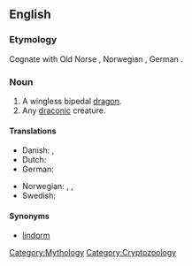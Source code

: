 ==English==
{{wikipedia}}

===Etymology===
Cognate with Old Norse {{term|linnormr||constrictor snake|lang=non}}, Norwegian {{term|lindorm||serpent|lang=no}}, German {{term|Lindwurm||dragon|lang=de}}. 

===Noun===
{{en-noun|lindworms}}

# A wingless bipedal [[dragon]].
# Any [[draconic]] creature.

====Translations====
{{trans-top|a wingless bipedal dragon}}
* Danish: {{t-|da|lindorm}}, {{t|da|søslange}}
* Dutch: {{t|nl|lintworm}}
* German: {{t+|de|Lindwurm|m}}
{{trans-mid}}
* Norwegian: {{t|no|linnorm}}, {{t-|no|lindorm}}, {{t|no|sjøslanger}}
* Swedish: {{t-|sv|lindorm}}
{{trans-bottom}}

{{trans-top|any draconic creature}}
{{trans-mid}}
{{trans-bottom}}

====Synonyms====
* [[lindorm]]

[[Category:Mythology]]
[[Category:Cryptozoology]]